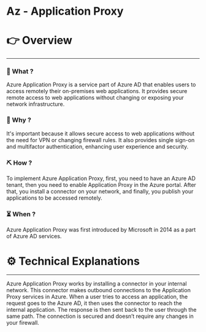 # Az - Application Proxy


# 👉 Overview

---

### 👀 What ?

Azure Application Proxy is a service part of Azure AD that enables users to access remotely their on-premises web applications. It provides secure remote access to web applications without changing or exposing your network infrastructure.


### 🧐 Why ?

It's important because it allows secure access to web applications without the need for VPN or changing firewall rules. It also provides single sign-on and multifactor authentication, enhancing user experience and security.


### ⛏️ How ?

To implement Azure Application Proxy, first, you need to have an Azure AD tenant, then you need to enable Application Proxy in the Azure portal. After that, you install a connector on your network, and finally, you publish your applications to be accessed remotely.


### ⏳ When ?

Azure Application Proxy was first introduced by Microsoft in 2014 as a part of Azure AD services.


# ⚙️ Technical Explanations

---

Azure Application Proxy works by installing a connector in your internal network. This connector makes outbound connections to the Application Proxy services in Azure. When a user tries to access an application, the request goes to the Azure AD, it then uses the connector to reach the internal application. The response is then sent back to the user through the same path. The connection is secured and doesn’t require any changes in your firewall.
